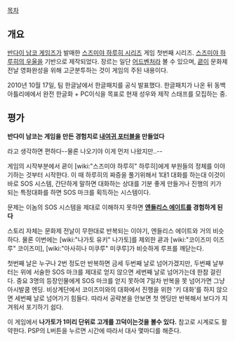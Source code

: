 [[목차]]

== 개요 ==
[[반다이 남코 게임즈]]가 발매한 [[스즈미야 하루히 시리즈]] 게임 첫번째 시리즈. [[스즈미야 하루히의 우울]]을 기반으로 제작되었다. 장르는 일단 [[어드벤처]]라 볼 수 있으며, [[쿈]]이 문화제 전날 영화완성을 위해 고군분투하는 것이 게임의 주된 내용이다.

2010년 10월 17일, 팀 한글날에서 한글패치를 공식 발표했다. 한글패치가 나온 뒤 동백 아틀리에에서 완전 한글화 + PC이식을 목표로 현재 성우와 제작 스태프를 모집하는 중.

== 평가 ==
'''반다이 남코는 게임을 만든 경험치로 [[내여귀 포터블]]을 만들었다'''

라고 생각하면 편하다--물론 나오기야 이게 먼저 나왔지만..--

게임의 시작부분에서 쿈이 [wiki:"스즈미야 하루히" 하루히]에게 부원들의 정체를 이야기하는 것부터 시작한다. 이 때 하루히의 짜증을 풀기위해서 1대1 대화를 하는대 이것이 바로 SOS 시스템, 간단하게 말하면 대화하는 상대를 기분 좋게 만들거나 진행의 키가 되는 특정대화를 하면 SOS 마크를 획득하는 시스템이다.

문제는 이놈의 SOS 시스템을 제대로 이해하지 못하면 '''[[엔들리스 에이트]]를 경험하게 된다'''

스토리 자체는 문화제 전날이 무한대로 반복되는 이야기, 엔들리스 에이트와 거의 비슷하다. 물론 이번에는 [wiki:"나가토 유키" 나가토]를 제외한 쿈과 [wiki:"코이즈미 이즈루" 코이즈미], [wiki:"아사히나 미쿠루" 미쿠루]가 비슷하게 루프를 깨닫는다.

첫번째 날은 누구나 2번 정도만 반복하면 금세 두번째 날로 넘어가겠지만, 두번째 날부터는 위에 서술한 SOS 마크를 제대로 얻지 않으면 세번째 날로 넘어가는데 한참 걸린다. 중요 3명의 등장인물에게 SOS 마크를 얻지 못하여 7일차 반복을 못 넘어가면 그냥 아시발쿰 엔딩. 비상계단에서 코이즈미와의 대화에서 진행을 위한 '키 대화'를 하지 않으면 세번째 날로 넘어가기 힘들다. 따라서 공략본을 안보면 첫 엔딩만 반복해서 보다가 지겨워서 포기하기 쉽다.

이 게임에서 '''나가토가 1미리 단위로 고개를 끄덕이는것을 볼수 있다.''' 참고로 시계로도 활약한다. PSP의 L버튼을 누르면 시간에 따라서 대사 몇마디를 해준다.
